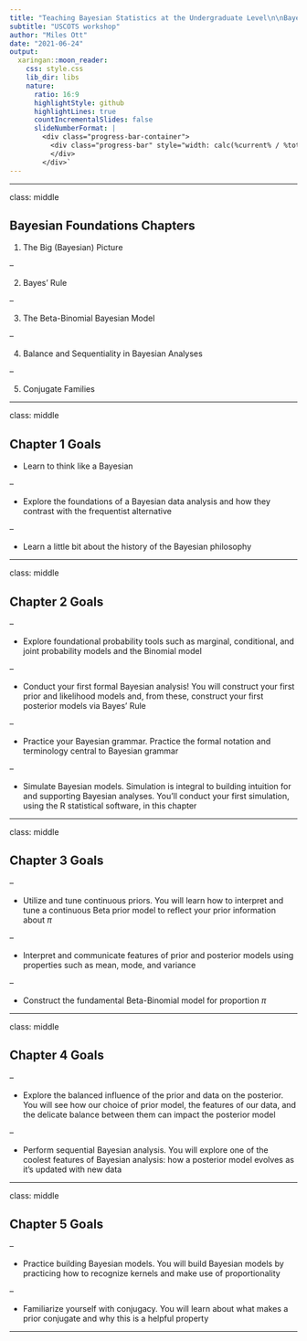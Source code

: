 ```yaml
---
title: "Teaching Bayesian Statistics at the Undergraduate Level\n\nBayesian Foundations"
subtitle: "USCOTS workshop"
author: "Miles Ott"
date: "2021-06-24"
output:
  xaringan::moon_reader:
    css: style.css
    lib_dir: libs
    nature:
      ratio: 16:9
      highlightStyle: github
      highlightLines: true
      countIncrementalSlides: false
      slideNumberFormat: |
        <div class="progress-bar-container">
          <div class="progress-bar" style="width: calc(%current% / %total% * 100%);">
          </div>
        </div>`
---
```


---

class: middle 

## Bayesian Foundations Chapters

1. The Big (Bayesian) Picture

--

2. Bayes' Rule

--

3. The Beta-Binomial Bayesian Model

--

4. Balance and Sequentiality in Bayesian Analyses

--

5. Conjugate Families



---

class: middle 

## Chapter 1 Goals

- Learn to think like a Bayesian

--

- Explore the foundations of a Bayesian data analysis and how they contrast with the frequentist alternative

--

- Learn a little bit about the history of the Bayesian philosophy

---

class: middle 

## Chapter 2 Goals

--

- Explore foundational probability tools such as marginal, conditional, and joint probability models and the Binomial model

--

- Conduct your first formal Bayesian analysis! You will construct your first prior and likelihood models and, from these, construct your first posterior models via Bayes’ Rule

--

- Practice your Bayesian grammar. Practice the formal notation and terminology central to Bayesian grammar

--

- Simulate Bayesian models. Simulation is integral to building intuition for and supporting Bayesian analyses. You’ll conduct your first simulation, using the R statistical software, in this chapter

---

class: middle 

## Chapter 3 Goals

--

- Utilize and tune continuous priors. You will learn how to interpret and tune a continuous Beta prior model to reflect your prior information about  $\pi$

--

- Interpret and communicate features of prior and posterior models using properties such as mean, mode, and variance

--

- Construct the fundamental Beta-Binomial model for proportion $\pi$

---

class: middle 

## Chapter 4 Goals

--

- Explore the balanced influence of the prior and data on the posterior. You will see how our choice of prior model, the features of our data, and the delicate balance between them can impact the posterior model

--

- Perform sequential Bayesian analysis. You will explore one of the coolest features of Bayesian analysis: how a posterior model evolves as it’s updated with new data

---

class: middle 

## Chapter 5 Goals

--

- Practice building Bayesian models. You will build Bayesian models by practicing how to recognize kernels and make use of proportionality

--

- Familiarize yourself with conjugacy. You will learn about what makes a prior conjugate and why this is a helpful property

---
